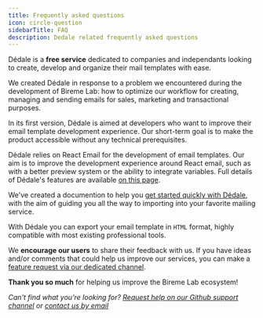 ```yaml
---
title: Frequently asked questions
icon: circle-question
sidebarTitle: FAQ
description: Dedale related frequently asked questions
---
```


<AccordionGroup>

<Accordion title ="What's Dédale?">

Dédale is a **free service** dedicated to companies and independants looking to create, develop and organize their mail templates with ease.

</Accordion>

<Accordion title ="Why did we create Dédale?">

We created Dédale in response to a problem we encountered during the development of Bireme Lab: how to optimize our workflow for creating, managing and sending emails for sales, marketing and transactional purposes.

</Accordion>

<Accordion title ="Who is Dédale for?">

In its first version, Dédale is aimed at developers who want to improve their email template development experience. Our short-term goal is to make the product accessible without any technical prerequisites.

</Accordion>

<Accordion title ="How does Dédale differ from React Email?">

Dédale relies on React Email for the development of email templates. Our aim is to improve the development experience around React email, such as with a better preview system or the ability to integrate variables. Full details of Dédale's features are available [on this page](/dedale/concept).

</Accordion>

<Accordion title ="How to create an email template with Dédale?">

We've created a documention to help you [get started quickly with Dédale](/dedale/getting-started), with the aim of guiding you all the way to importing into your favorite mailing service.

</Accordion>

<Accordion title ="Can I integrate Dédale with my email service?">

With Dédale you can export your email template in `HTML` format, highly compatible with most existing professional tools.

</Accordion>

<Accordion title ="How can I request a new feature?">

We **encourage our users** to share their feedback with us. If you have ideas and/or comments that could help us improve our services, you can make a [feature request via our dedicated channel](https://github.com/orgs/bireme-lab/discussions/new?category=ideas).

**Thank you so much** for helping us improve the Bireme Lab ecosystem!

</Accordion>
</AccordionGroup>

*Can't find what you're looking for? [Request help on our Github support channel](https://github.com/orgs/bireme-lab/discussions/new?category=help) or [contact us by email](mailto:support@bireme.io)*
